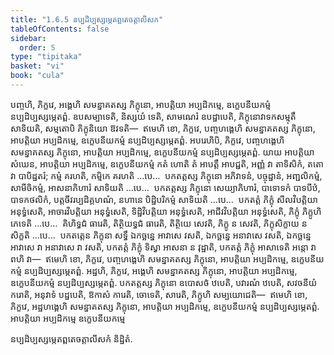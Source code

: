 ```yaml
---
title: "1.6.5 នប្បដិប្បស្សម្ភេតព្ពតេចត្តាលីសក"
tableOfContents: false
sidebar:
  order: 5
type: "tipitaka"
basket: "vi"
book: "cula"
---
```



<DynamicBreadcrumb />

<Division number="62" book="cula">

<Paragraph number="283" book="cula">
បញ្ចហិ, ភិក្ខវេ, អង្គេហិ សមន្នាគតស្ស ភិក្ខុនោ, អាបត្តិយា អប្បដិកម្មេ, ឧក្ខេបនីយកម្មំ នប្បដិប្បស្សម្ភេតព្ពំ. ឧបសម្បាទេតិ, និស្សយំ ទេតិ, សាមណេរំ ឧបដ្ឋាបេតិ, ភិក្ខុនោវាទកសម្មុតឹ សាទិយតិ, សម្មតោបិ ភិក្ខុនិយោ ឱវទតិ—  ឥមេហិ ខោ, ភិក្ខវេ, បញ្ចហង្គេហិ សមន្នាគតស្ស ភិក្ខុនោ, អាបត្តិយា អប្បដិកម្មេ, ឧក្ខេបនីយកម្មំ នប្បដិប្បស្សម្ភេតព្ពំ.
</Paragraph>

<Paragraph number="284" book="cula">
អបរេហិបិ, ភិក្ខវេ, បញ្ចហង្គេហិ សមន្នាគតស្ស ភិក្ខុនោ, អាបត្តិយា អប្បដិកម្មេ, ឧក្ខេបនីយកម្មំ នប្បដិប្បស្សម្ភេតព្ពំ. យាយ អាបត្តិយា សំឃេន, អាបត្តិយា អប្បដិកម្មេ, ឧក្ខេបនីយកម្មំ កតំ ហោតិ តំ អាបត្តឹ អាបជ្ជតិ, អញ្ញំ វា តាទិសិកំ, តតោ វា បាបិដ្ឋតរំ; កម្មំ គរហតិ, កម្មិកេ គរហតិ …បេ…  បកតត្តស្ស ភិក្ខុនោ អភិវាទនំ, បច្ចុដ្ឋានំ, អញ្ជលិកម្មំ, សាមីចិកម្មំ, អាសនាភិហារំ សាទិយតិ …បេ…  បកតត្តស្ស ភិក្ខុនោ សេយ្យាភិហារំ, បាទោទកំ បាទបីឋំ, បាទកថលិកំ, បត្តចីវរប្បដិគ្គហណំ, នហានេ បិដ្ឋិបរិកម្មំ សាទិយតិ …បេ…  បកតត្តំ ភិក្ខុំ សីលវិបត្តិយា អនុទ្ធំសេតិ, អាចារវិបត្តិយា អនុទ្ធំសេតិ, ទិដ្ឋិវិបត្តិយា អនុទ្ធំសេតិ, អាជីវវិបត្តិយា អនុទ្ធំសេតិ, ភិក្ខុំ ភិក្ខូហិ ភេទេតិ …បេ…  គិហិទ្ធជំ ធារេតិ, តិត្ថិយទ្ធជំ ធារេតិ, តិត្ថិយេ សេវតិ, ភិក្ខូ ន សេវតិ, ភិក្ខុសិក្ខាយ ន សិក្ខតិ …បេ…  បកតត្តេន ភិក្ខុនា សទ្ធឹ ឯកច្ឆន្នេ អាវាសេ វសតិ, ឯកច្ឆន្នេ អនាវាសេ វសតិ, ឯកច្ឆន្នេ អាវាសេ វា អនាវាសេ វា វសតិ, បកតត្តំ ភិក្ខុំ ទិស្វា អាសនា ន វុដ្ឋាតិ, បកតត្តំ ភិក្ខុំ អាសាទេតិ អន្តោ វា ពហិ វា—  ឥមេហិ ខោ, ភិក្ខវេ, បញ្ចហង្គេហិ សមន្នាគតស្ស ភិក្ខុនោ, អាបត្តិយា អប្បដិកម្មេ, ឧក្ខេបនីយកម្មំ នប្បដិប្បស្សម្ភេតព្ពំ.
</Paragraph>

<Paragraph number="285" book="cula">
អដ្ឋហិ, ភិក្ខវេ, អង្គេហិ សមន្នាគតស្ស ភិក្ខុនោ, អាបត្តិយា អប្បដិកម្មេ, ឧក្ខេបនីយកម្មំ នប្បដិប្បស្សម្ភេតព្ពំ. បកតត្តស្ស ភិក្ខុនោ ឧបោសថំ ឋបេតិ, បវារណំ ឋបេតិ, សវចនីយំ ករោតិ, អនុវាទំ បដ្ឋបេតិ, ឱកាសំ ការេតិ, ចោទេតិ, សារេតិ, ភិក្ខូហិ សម្បយោជេតិ—  ឥមេហិ ខោ, ភិក្ខវេ, អដ្ឋហង្គេហិ សមន្នាគតស្ស ភិក្ខុនោ, អាបត្តិយា អប្បដិកម្មេ, ឧក្ខេបនីយកម្មំ នប្បដិប្បស្សម្ភេតព្ពំ.

</Paragraph>
</Division>

<Paragraph number="286" book="cula">
អាបត្តិយា អប្បដិកម្មេ ឧក្ខេបនីយកម្មេ

  
នប្បដិប្បស្សម្ភេតព្ពតេចត្តាលីសកំ និដ្ឋិតំ.
</Paragraph>